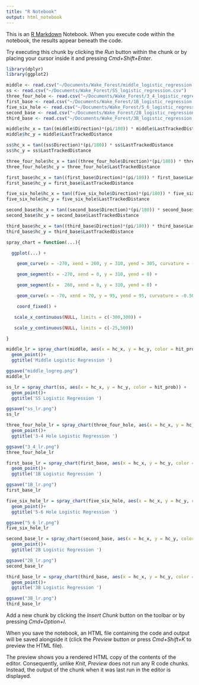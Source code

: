 ```yaml
---
title: "R Notebook"
output: html_notebook
---
```


This is an [R Markdown](http://rmarkdown.rstudio.com) Notebook. When you execute code within the notebook, the results appear beneath the code. 

Try executing this chunk by clicking the *Run* button within the chunk or by placing your cursor inside it and pressing *Cmd+Shift+Enter*. 

```r
library(dplyr)
library(ggplot2)
```

```r
middle <- read.csv("~/Documents/Wake_Forest/middle_logistic_regression.csv")
ss <- read.csv("~/Documents/Wake_Forest/SS_logistic_regression.csv")
three_four_hole <- read.csv("~/Documents/Wake_Forest/3_4_logistic_regression.csv")
first_base <- read.csv("~/Documents/Wake_Forest/1B_logistic_regression.csv")
five_six_hole <- read.csv("~/Documents/Wake_Forest/5_6_logistic_regression.csv")
second_base <- read.csv("~/Documents/Wake_Forest/2B_logistic_regression.csv")
third_base <- read.csv("~/Documents/Wake_Forest/3B_logistic_regression.csv")
```

```r
middle$hc_x = tan((middle$Direction)*(pi/180)) * middle$LastTrackedDistance
middle$hc_y = middle$LastTrackedDistance

ss$hc_x = tan((ss$Direction)*(pi/180)) * ss$LastTrackedDistance
ss$hc_y = ss$LastTrackedDistance

three_four_hole$hc_x = tan((three_four_hole$Direction)*(pi/180)) * three_four_hole$LastTrackedDistance
three_four_hole$hc_y = three_four_hole$LastTrackedDistance

first_base$hc_x = tan((first_base$Direction)*(pi/180)) * first_base$LastTrackedDistance
first_base$hc_y = first_base$LastTrackedDistance

five_six_hole$hc_x = tan((five_six_hole$Direction)*(pi/180)) * five_six_hole$LastTrackedDistance
five_six_hole$hc_y = five_six_hole$LastTrackedDistance

second_base$hc_x = tan((second_base$Direction)*(pi/180)) * second_base$LastTrackedDistance
second_base$hc_y = second_base$LastTrackedDistance

third_base$hc_x = tan((third_base$Direction)*(pi/180)) * third_base$LastTrackedDistance
third_base$hc_y = third_base$LastTrackedDistance
```

```r
spray_chart = function(...){

  ggplot(...) + 

    geom_curve(x = -270, xend = 260, y = 310, yend = 305, curvature = -0.45) + 

    geom_segment(x = -270, xend = 0, y = 310, yend = 0) +

    geom_segment(x =  260, xend = 0, y = 310, yend = 0) + 

    geom_curve(x = -70, xend = 70, y = 95, yend = 95, curvature = -0.50, linetype = "dotted") +

    coord_fixed() +

   scale_x_continuous(NULL, limits = c(-300,300)) + 

   scale_y_continuous(NULL, limits = c(-25,500))

}
```

```r
middle_lr = spray_chart(middle, aes(x = hc_x, y = hc_y, color = hit_prob)) +
  geom_point()+
  ggtitle('Middle Logistic Regression ')

ggsave("middle_logreg.png")
middle_lr
```

```r
ss_lr = spray_chart(ss, aes(x = hc_x, y = hc_y, color = hit_prob)) +
  geom_point()+
  ggtitle('SS Logistic Regression ')

ggsave("ss_lr.png")
ss_lr
```

```r
three_four_hole_lr = spray_chart(three_four_hole, aes(x = hc_x, y = hc_y, color = hit_prob)) +
  geom_point()+
  ggtitle('3-4 Hole Logistic Regression ')

ggsave("3_4_lr.png")
three_four_hole_lr
```

```r
first_base_lr = spray_chart(first_base, aes(x = hc_x, y = hc_y, color = hit_prob)) +
  geom_point()+
  ggtitle('1B Logistic Regression ')

ggsave("1B_lr.png")
first_base_lr
```

```r
five_six_hole_lr = spray_chart(five_six_hole, aes(x = hc_x, y = hc_y, color = hit_prob)) +
  geom_point()+
  ggtitle('5-6 Hole Logistic Regression ')

ggsave("5_6_lr.png")
five_six_hole_lr
```

```r
second_base_lr = spray_chart(second_base, aes(x = hc_x, y = hc_y, color = hit_prob)) +
  geom_point()+
  ggtitle('2B Logistic Regression ')

ggsave("2B_lr.png")
second_base_lr
```

```r
third_base_lr = spray_chart(third_base, aes(x = hc_x, y = hc_y, color = hit_prob)) +
  geom_point()+
  ggtitle('3B Logistic Regression ')

ggsave("3B_lr.png")
third_base_lr
```


Add a new chunk by clicking the *Insert Chunk* button on the toolbar or by pressing *Cmd+Option+I*.

When you save the notebook, an HTML file containing the code and output will be saved alongside it (click the *Preview* button or press *Cmd+Shift+K* to preview the HTML file). 

The preview shows you a rendered HTML copy of the contents of the editor. Consequently, unlike *Knit*, *Preview* does not run any R code chunks. Instead, the output of the chunk when it was last run in the editor is displayed.

